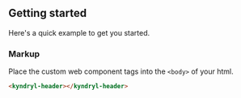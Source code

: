 <!---README.stories.mdx--->


## Getting started

Here's a quick example to get you started.

<Description markdown={usage} />

### Markup

Place the custom web component tags into the `<body>` of your html.

```html
<kyndryl-header></kyndryl-header>
```
